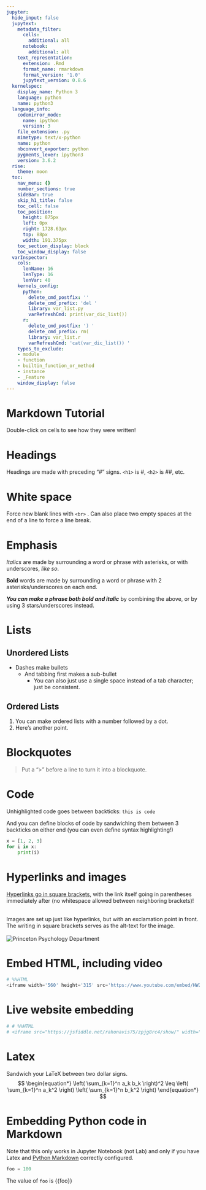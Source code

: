 ```yaml
---
jupyter:
  hide_input: false
  jupytext:
    metadata_filter:
      cells:
        additional: all
      notebook:
        additional: all
    text_representation:
      extension: .Rmd
      format_name: rmarkdown
      format_version: '1.0'
      jupytext_version: 0.8.6
  kernelspec:
    display_name: Python 3
    language: python
    name: python3
  language_info:
    codemirror_mode:
      name: ipython
      version: 3
    file_extension: .py
    mimetype: text/x-python
    name: python
    nbconvert_exporter: python
    pygments_lexer: ipython3
    version: 3.6.2
  rise:
    theme: moon
  toc:
    nav_menu: {}
    number_sections: true
    sideBar: true
    skip_h1_title: false
    toc_cell: false
    toc_position:
      height: 875px
      left: 0px
      right: 1728.63px
      top: 88px
      width: 191.375px
    toc_section_display: block
    toc_window_display: false
  varInspector:
    cols:
      lenName: 16
      lenType: 16
      lenVar: 40
    kernels_config:
      python:
        delete_cmd_postfix: ''
        delete_cmd_prefix: 'del '
        library: var_list.py
        varRefreshCmd: print(var_dic_list())
      r:
        delete_cmd_postfix: ') '
        delete_cmd_prefix: rm(
        library: var_list.r
        varRefreshCmd: 'cat(var_dic_list()) '
    types_to_exclude:
    - module
    - function
    - builtin_function_or_method
    - instance
    - _Feature
    window_display: false
---
```


# Markdown Tutorial
Double-click on cells to see how they were written!


# Headings
Headings are made with preceding "#" signs. `<h1>` is #, `<h2>` is ##, etc.


# White space
Force new blank lines with `<br>` . Can also place two empty spaces at the end of a line to force a line break.


# Emphasis
*Italics* are made by surrounding a word or phrase with asterisks, or with underscores, _like so_.
<br>

**Bold** words are made by surrounding a word or phrase with 2 asterisks/underscores on each end.
<br>

**_You can make a phrase both bold and italic_** by combining the above, or by using 3 stars/underscores instead.


# Lists
## Unordered Lists
- Dashes make bullets
    - And tabbing first makes a sub-bullet
        - You can also just use a single space instead of a tab character; just be consistent.


## Ordered Lists
1. You can make ordered lists with a number followed by a dot.
2. Here's another point. 


# Blockquotes
> Put a ">" before a line to turn it into a blockquote. 


# Code 
Unhighlighted code goes between backticks: `this is code`
<br>

And you can define blocks of code by sandwiching them between 3 backticks on either end (you can even define syntax highlighting!)
<br>

```python
x = [1, 2, 3]
for i in x:
    print(i)
```


# Hyperlinks and images
[Hyperlinks go in square brackets](https://www.wikiwand.com/en/Kaizen), with the link itself going in parentheses immediately after (no whitespace allowed between neighboring brackets)!
<br><br>

Images are set up just like hyperlinks, but with an exclamation point in front. The writing in square brackets serves as the alt-text for the image.
<br><br>
![Princeton Psychology Department](https://www.onlinepsychologydegree.info/wp-content/uploads/2015/01/princeton.jpg)


# Embed HTML, including video

```python
# %%HTML
<iframe width='560' height='315' src='https://www.youtube.com/embed/HW29067qVWk' frameborder='0' allowfullscreen></iframe>
```

# Live website embedding

```python
# # %%HTML
# <iframe src="https://jsfiddle.net/rahonavis75/zpjg8rc4/show/" width="800" height="650">
```

# Latex
Sandwich your LaTeX between two dollar signs. 
<br>
$$
\begin{equation*}
\left( \sum_{k=1}^n a_k b_k \right)^2 \leq \left( \sum_{k=1}^n a_k^2 \right) \left( \sum_{k=1}^n b_k^2 \right)
\end{equation*}
$$


# Embedding Python code in Markdown
Note that this only works in Jupyter Notebook (not Lab) and only if you have Latex and [Python Markdown](https://jupyter-contrib-nbextensions.readthedocs.io/en/latest/nbextensions/python-markdown/readme.html) correctly configured.

```python
foo = 100
```

The value of `foo` is {{foo}}
